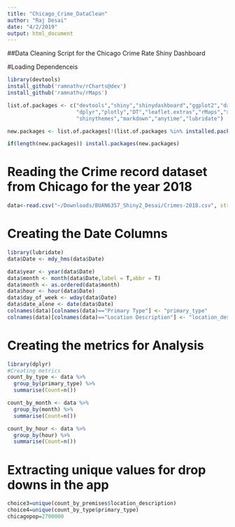 ```yaml
---
title: "Chicago_Crime_DataClean"
author: "Raj Desai"
date: "4/2/2019"
output: html_document
---
```





##Data Cleaning Script for the Chicago Crime Rate Shiny Dashboard

#Loading Dependenceis

```r
library(devtools)
install_github('ramnathv/rCharts@dev')
install_github('ramnathv/rMaps')
```

```r
list.of.packages <- c("devtools","shiny","shinydashboard","ggplot2","data.table","leaflet",
                      "dplyr","plotly","DT","leaflet.extras","rMaps","xts","highcharter",
                      "shinythemes","markdown","anytime","lubridate") 
```

```r
new.packages <- list.of.packages[!(list.of.packages %in% installed.packages()[,"Package"])] 
```

```r
if(length(new.packages)) install.packages(new.packages)   
```

# Reading the Crime record dataset from Chicago for the year 2018
```r
data<-read.csv("~/Downloads/BUAN6357_Shiny2_Desai/Crimes-2018.csv", stringsAsFactors=F)
```

# Creating the Date Columns
```r
library(lubridate)
data$Date <- mdy_hms(data$Date)

data$year <- year(data$Date)
data$month <- month(data$Date,label = T,abbr = T)
data$month <- as.ordered(data$month)
data$hour <- hour(data$Date)
data$day_of_week <- wday(data$Date)
data$date_alone <- date(data$Date)
colnames(data)[colnames(data)=="Primary Type"] <- "primary_type"
colnames(data)[colnames(data)=="Location Description"] <- "location_description"
```

# Creating the metrics for Analysis
```r
library(dplyr)
#Creating metrics 
count_by_type <- data %>%
  group_by(primary_type) %>%
  summarise(Count=n())

count_by_month <- data %>% 
  group_by(month) %>%
  summarise(Count=n())

count_by_hour <- data %>%
  group_by(hour) %>%
  summarise(Count=n())
```

# Extracting unique values for drop downs in the app
```r
choice3=unique(count_by_premises$location_description)
choice4=unique(count_by_type$primary_type)
chicagopop=2700000
```


